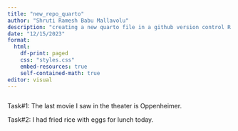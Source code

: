 ```yaml
---
title: "new_repo_quarto"
author: "Shruti Ramesh Babu Mallavolu"
description: "creating a new quarto file in a github version control R project"
date: "12/15/2023"
format: 
  html: 
    df-print: paged
    css: "styles.css"
    embed-resources: true
    self-contained-math: true
editor: visual
---
```


```{}
```

Task#1: The last movie I saw in the theater is Oppenheimer.

Task#2: I had fried rice with eggs for lunch today.
